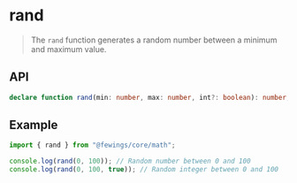 # rand

> The `rand` function generates a random number between a minimum and maximum value.

## API

```ts
declare function rand(min: number, max: number, int?: boolean): number;
```

## Example

```ts
import { rand } from "@fewings/core/math";

console.log(rand(0, 100)); // Random number between 0 and 100
console.log(rand(0, 100, true)); // Random integer between 0 and 100
```
